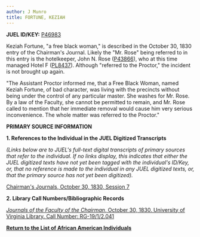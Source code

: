 ```yaml
---
author: J Munro
title: FORTUNE, KEZIAH
---
```

**JUEL ID/KEY:** [P46983](http://juel.iath.virginia.edu/public_person?person=46983 "P46983")

Keziah Fortune, "a free black woman," is described in the October 30, 1830 entry of the Chairman's Journal. Likely the "Mr. Rose" being referred to in this entry is the hotelkeeper, John N. Rose ([P43866](http://juel.iath.virginia.edu/public_person?person=43866#m1 "P43866")), who at this time managed Hotel F ([PL8437](http://juel.iath.virginia.edu/public_place?place=8437#m1 "PL8437")). Although "referred to the Proctor," the incident is not brought up again. 

"The Assistant Proctor informed me, that a Free Black Woman, named Keziah Fortune, of bad character, was living with the precincts without being under the control of any particular master. She washes for Mr. Rose. By a law of the Faculty, she cannot be permitted to remain, and Mr. Rose called to mention that her immediate removal would cause him very serious inconvenience. The whole matter was referred to the Proctor."

**PRIMARY SOURCE INFORMATION** 

**1\. References to the Individual in the JUEL Digitized Transcripts**

_(Links below are to JUEL's full-text digital transcripts of primary sources that refer to the individual. If no links display, this indicates that either the JUEL digitized texts have not yet been tagged with the individual's ID/Key, or, that no reference is made to the individual in any JUEL digitized texts, or, that the primary source has not yet been digitized)._  

[Chairman's Journals, October 30, 1830, Session 7](http://juel.iath.virginia.edu/node/343?doc=/juel_display/chairman-journal/Sessions/session-007a "Chairman's Journals")  

**2\. Library Call Numbers/Bibliographic Records**

[_Journals of the Faculty of the Chairman_, October 30, 1830. University of Virginia Library. Call Number: RG-19/1/2.041](http://search.lib.virginia.edu/catalog/u4005116 "Chairman's Journal")

**[Return to the List of African American Individuals](http://juel.iath.virginia.edu/node/367 "Return to the List of African-American Individuals")**